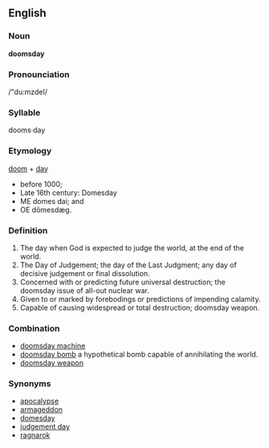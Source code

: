 {{wikipedia}}
==English==

===Noun===
'''doomsday'''

===Pronounciation===
/"du:mzdeI/

===Syllable===
dooms·day

===Etymology===
[[doom]] + [[day]]

*before 1000;
*Late 16th century: Domesday
*ME domes dai; and
*OE dōmesdæg.

===Definition===
# The day when God is expected to judge the world, at the end of the world.
# The Day of Judgement; the day of the Last Judgment; any day of decisive judgement or final dissolution.
# Concerned with or predicting future universal destruction; the doomsday issue of all-out nuclear war.
# Given to or marked by forebodings or predictions of impending calamity.
# Capable of causing widespread or total destruction; doomsday weapon.

===Combination=== 
*[[doomsday machine]]
*[[doomsday bomb]] a hypothetical bomb capable of annihilating the world.
*[[doomsday weapon]]

===Synonyms===
*[[apocalypse]]
*[[armageddon]]
*[[domesday]]
*[[judgement day]]
*[[ragnarok]]